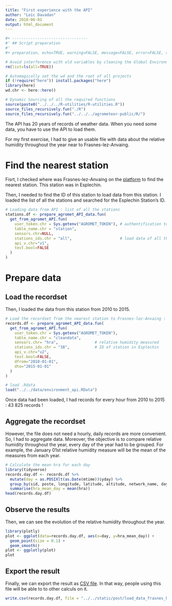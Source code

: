 ```yaml
---
title: "First experience with the API"
author: "Loïc Davadan"
date: 2018-06-01
output: html_document
---
```


```r
#+ ---------------------------------
#' ## Script preparation
#' 
#+ preparation, echo=TRUE, warning=FALSE, message=FALSE, error=FALSE, results='asis'

# Avoid interference with old variables by cleaning the Global Environment
rm(list=ls(all=TRUE))

# Automagically set the wd and the root of all projects 
if (!require("here")) install.packages("here")
library(here)
wd.chr <- here::here()

# Dynamic Sourcing of all the required functions
source(paste0("../../../R-utilities/R-utilities.R"))
source_files_recursively.fun("./R")
source_files_recursively.fun("../../../agrometeor-public/R/")
```

The API has 20 years of records of weather data. When you need some data, you have to use the API to load them.

For my first exercise, I had to give an usable file with data about the relative humidity throughout the year near to Frasnes-lez-Anvaing.

# Find the nearest station

Fisrt, I checked where was Frasnes-lez-Anvaing on the [platform](app.pameseb.be) to find the nearest station. This station was in Esplechin.

Then, I needed to find the ID of this station to load data from this station. I loaded the list of all the stations and searched for the Esplechin Station's ID.

```r
# Loading data from API : list of all the stations
stations.df <- prepare_agromet_API_data.fun(
  get_from_agromet_API.fun(
    user_token.chr = Sys.getenv("AGROMET_TOKEN"), # authentification to API
    table_name.chr = "station",
    sensors.chr=NULL,
    stations_ids.chr = "all",                     # load data of all the stations
    api_v.chr="v1",
    test.bool=FALSE
  )
)
```

# Prepare data

## Load the recordset

Then, I loaded the data from this station from 2010 to 2015.
```r
# Load the recordset from the nearest station to Frasnes-lez-Anvaing : Esplechin 
records.df <- prepare_agromet_API_data.fun(
  get_from_agromet_API.fun(
    user_token.chr = Sys.getenv("AGROMET_TOKEN"),
    table_name.chr = "cleandata",
    sensors.chr= "hra",                # relative humidity measured
    stations_ids.chr = "38",           # ID of station in Esplechin
    api_v.chr="v2",
    test.bool=FALSE,
    dfrom="2010-01-01",
    dto="2015-01-01"
  )
)
```

```r
# load .Rdata
load("../../data/environment_api.RData")
```
Once data had been loaded, I had records for every hour from 2010 to 2015 : 43 825 records !

## Aggregate the recordset

However, the file does not need a hourly, daily records are more convenient. So, I had to aggregate data. Moreover, the objective is to compare relative humidity throughout the year, every day of the year had to be grouped. For example, the January 01st relative humidity measure will be the mean of the measures from each year.

```r
# Calculate the mean hra for each day
library(tidyverse)
records.day.df <- records.df %>%
  mutate(day = as.POSIXlt(as.Date(mtime))$yday) %>%
  group_by(sid, poste, longitude, latitude, altitude, network_name, day) %>%
  summarise(hra_mean_day = mean(hra))
head(records.day.df)
```

## Observe the results

Then, we can see the evolution of the relative humidity throughout the year.

```r
library(plotly)
plot <- ggplot(data=records.day.df, aes(x=day, y=hra_mean_day)) + 
  geom_point(size = 0.1) + 
  geom_smooth()
plot <- ggplotly(plot)
plot
```

## Export the result

Finally, we can export the result as [CSV file](/post/load_data_frasnes_hra_files/records_Esplechin_2010-2015.csv). In that way, people using this file will be able to to other calculs on it.
```r
write.csv(records.day.df, file = "../../static/post/load_data_frasnes_hra_files/records_Esplechin_2010-2015.csv")
```

